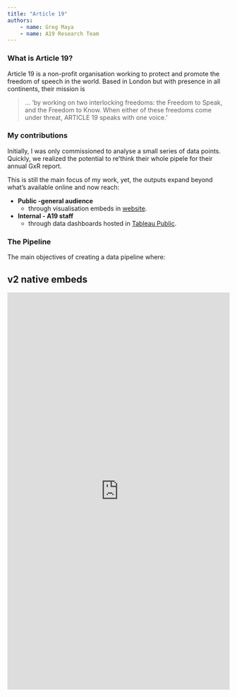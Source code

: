 ```yaml
---
title: "Article 19"
authors:
    - name: Greg Maya
    - name: A19 Research Team
---
```

### What is Article 19?
Article 19 is a non-profit organisation working to protect and promote the freedom of speech in the world. Based in London but with presence in all continents, their mission is 

> ... 'by working on two interlocking freedoms: the Freedom to Speak, and the Freedom to Know.
When either of these freedoms come under threat, ARTICLE 19 speaks with one voice.'

### My contributions
Initially, I was only commissioned to analyse a small series of data points. Quickly, we realized the potential to re'think their whole pipele for their annual GxR report.

This is still the main focus of my work, yet, the outputs expand beyond what's available online and now reach:

- **Public -general audience**
    - through visualisation embeds in [website](https://www.globalexpressionreport.org/).

- **Internal - A19 staff**
    - through data dashboards hosted in [Tableau Public](https://public.tableau.com/app/profile/article19/vizzes).

### The Pipeline
The main objectives of creating a data pipeline where:

## v2 native embeds

<iframe
  src="https://huggingface.co/spaces/gmaya/a19_gxr_globalmap/embed?__theme=light"
  title="A19 GXR Global Map"
  style="width:100%; height:clamp(420px, 85dvh, 900px); border:0;"
  allow="clipboard-write; fullscreen; geolocation"
  loading="lazy"></iframe>
